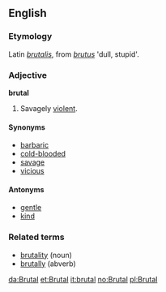 ==English==

===Etymology===
Latin ''[[brutalis]]'', from ''[[brutus]]'' 'dull, stupid'.

===Adjective===
'''brutal'''
# Savagely [[violent]].

====Synonyms====
*[[barbaric]]
*[[cold-blooded]]
*[[savage]]
*[[vicious]]

====Antonyms====
*[[gentle]]
*[[kind]]

===Related terms===
*[[brutality]] (noun)
*[[brutally]] (abverb)

[[da:Brutal]]
[[et:Brutal]]
[[it:brutal]]
[[no:Brutal]]
[[pl:Brutal]]